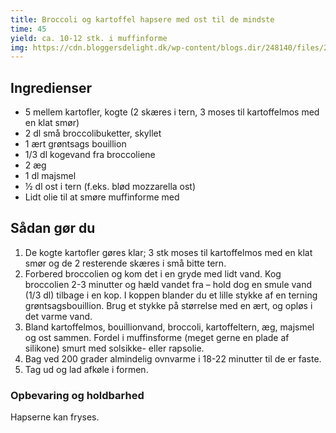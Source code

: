 ```yaml
---
title: Broccoli og kartoffel hapsere med ost til de mindste
time: 45
yield: ca. 10-12 stk. i muffinforme
img: https://cdn.bloggersdelight.dk/wp-content/blogs.dir/248140/files/2020/11/dsc08487.jpg
---
```


## Ingredienser

- 5 mellem kartofler, kogte (2 skæres i tern, 3 moses til kartoffelmos med en klat smør)
- 2 dl små broccolibuketter, skyllet
- 1 ært grøntsags bouillion
- 1/3 dl kogevand fra broccoliene
- 2 æg
- 1 dl majsmel
- ½ dl ost i tern (f.eks. blød mozzarella ost)
- Lidt olie til at smøre muffinforme med

## Sådan gør du

1. De kogte kartofler gøres klar; 3 stk moses til kartoffelmos med en klat smør og de 2 resterende skæres i små bitte tern.
2. Forbered broccolien og kom det i en gryde med lidt vand. Kog broccolien 2-3 minutter og hæld vandet fra – hold dog en smule vand (1/3 dl) tilbage i en kop. I koppen blander du et lille stykke af en terning grøntsagsbouillion. Brug et stykke på størrelse med en ært, og opløs i det varme vand.
3. Bland kartoffelmos, bouillionvand, broccoli, kartoffeltern, æg, majsmel og ost sammen. Fordel i muffinsforme (meget gerne en plade af silikone) smurt med solsikke- eller rapsolie.
4. Bag ved 200 grader almindelig ovnvarme i 18-22 minutter til de er faste.
5. Tag ud og lad afkøle i formen.

### Opbevaring og holdbarhed
Hapserne kan fryses.

